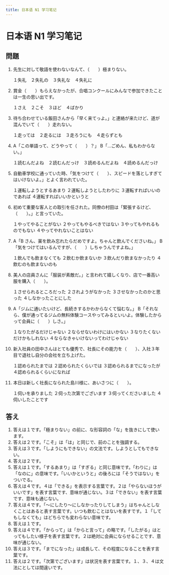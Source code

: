 ```yaml
---
title: 日本语 N1 学习笔记
---
```


# 日本语 N1 学习笔记


<Metadata author="swwind" time="2023-9-17" />

## 問題

1.  先生に対して敬語を使わないなんて、（　　）極まりない。

    １失礼　２失礼の　３失礼な　４失礼に

2.  賞金（　　）もらえなかったが、合唱コンクールにみんなで参加できたことは一生の思い出です。

    １さえ　２こそ　３ほど　４ばかり

3.  待ち合わせている飯田さんから「早く来てっよ。」と連絡が来たけど、道が混んでいて（　　）走れない。

    １走っては　２走るには　３走ろうにも　４走らずとも

4.  A「この単語って、どうやって（　　）？」
    B「…ごめん、私もわからない。」

    １読むんだよね　２読むんだっけ　３読めるんだよね　４読めるんだっけ

5.  自動車学校に通っていた時、「気をつけて（　　）、スピードを落としすぎてはいけないよ。」とよく言われていた。

    １運転しようとするあまり
    ２運転しようとしたわりに
    ３運転すればいいのであれば
    ４運転すればいいかというと

6.  初めて重要な客人との取引を任された。同僚の村田は「緊張するけど、（　　）。」と言っていた。

    １やってやることがない
    ２やってもやるべきではない
    ３やってもやれるものでもない
    ４やってやれないことはない

7.  A「B さん、薬を飲み忘れたらだめですよ。ちゃんと飲んでくださいね。」
    B「気をつけてはいるんですが、（　　）しちゃうんですよね。」

    １飲んでも飲まなくても
    ２飲むか飲まないか
    ３飲んだり飲まなかったり
    ４飲むのも飲まないのも

8.  美人の店員さんに「服装が素敵だ。」と言われて嬉しくなり、店で一番高い服を購入（　　）。

    １させられるところだった
    ２されようがなかった
    ３させなかったのかと思った
    ４しなかったことにした

9.  A「ジムに通いたいけど、長続きするかわからなくて悩むな。」
    B「それなら、僕が通ってるジムの無料体験コースやってみるといいよ。体験したからって会員に（　　）しさ。」

    １なりたがるだけじゃない
    ２ならせないわけにはいかない
    ３なりたくないだけかもしれない
    ４ならなきゃいけないってわけじゃない

10. 新入社員の田中さんはとても優秀で、社長にその能力を（　　）、入社３年目で退社し自分の会社を立ち上げた。

    １認められたまでは
    ２認められたくらいでは
    ３認められるまでになったが
    ４認められるくらいになれば

11. 本日は新しく社長になられた島川様に、あいさつに（　　）。

    １伺いを承りました
    ２伺った次第でございます
    ３伺ってくださいました
    ４伺いしたことです

## 答え

1. 答えは１です。「極まりない」の前に、な形容詞の「な」を抜きにして使います。
2. 答えは２です。「こそ」は「は」と同じで、前のことを強調する。
3. 答えは３です。「しようにもできない」の文法です。しようとしてもできない。
4. 答えは２です。
5. 答えは１です。「するあまり」は「すぎる」と同じ意味です。「わりに」は「なのに」の意味です。「いいかというと」の後ろには「そうではない」をついでる。
6. 答えは４です。４は「できる」を表示する言葉です。２は「やらないほうがいいです」を表す言葉です、意味が通じない。３は「できない」を表す言葉です、意味も通じない。
7. 答えは４です。「〜にしたり〜にしなかったりしてしまう」はちゃんとしなくことはあると表す言葉です。いつも飲むことはないを表すです。１「してもしなくても」はどちらでも変わらない意味です。
8. 答えは１です。
9. 答えは４です。「からって」は「からと言って」の略です。「したがる」はとってもしたい様子を表す言葉です。２は絶対に会員にならせることです、意味が通じない。
10. 答えは３です。「までになった」は成長して、その程度になることを表す言葉です。
11. 答えは２です。「次第でございます」は状況を表す言葉です。１、３、４は文法にとしては間違いです。
